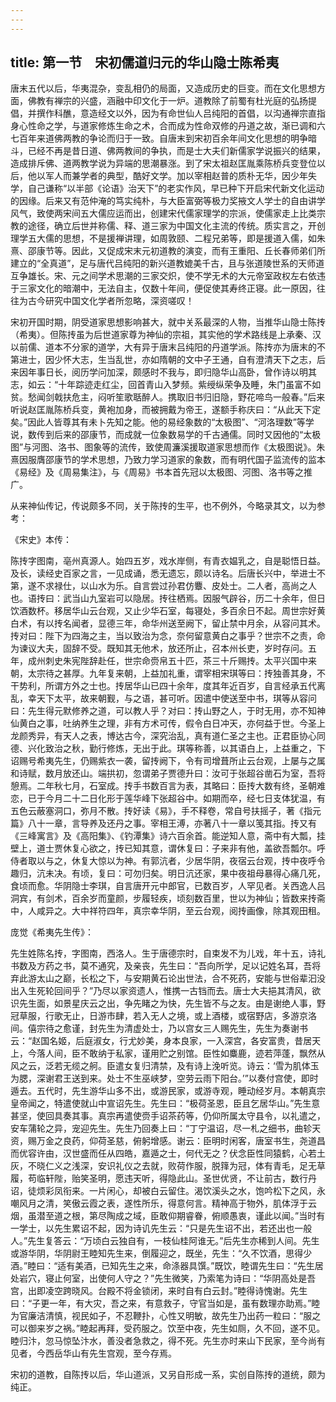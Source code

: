 ```yaml
---
---
---
```

title: 第一节　宋初儒道归元的华山隐士陈希夷
---




唐末五代以后，华夷混杂，变乱相仍的局面，又造成历史的巨变。而在文化思想方面，佛教有禅宗的兴盛，涵融中印文化于一炉。道教除了前蜀有杜光庭的弘扬提倡，并撰作科醮，意造经文以外，因为有命世仙人吕纯阳的首倡，以沟通禅宗直指身心性命之学，与道家修炼生命之术，合而成为性命双修的丹道之故，渐已调和六七百年来道佛两教的争论而归于一致。自唐末到宋初百余年间文化思想的明争暗斗，已经不再是昔日道、佛两教间的争执，而是士大夫们新儒家学说振兴的结果，造成排斥佛、道两教学说为异端的思潮暴涨。到了宋太祖赵匡胤乘陈桥兵变登位以后，他以军人而兼学者的典型，酷好文学。加以宰相赵普的质朴无华，因少年失学，自己谦称“以半部《论语》治天下”的老实作风，早已种下开启宋代新文化运动的因缘。后来又有范仲淹的笃实纯朴，与大臣富弼等极力奖掖文人学士的自由讲学风气，致使两宋间五大儒应运而出，创建宋代儒家理学的宗派，使儒家走上比类宗教的途径，确立后世并称儒、释、道三家为中国文化主流的传统。质实言之，开创理学五大儒的思想，不是援禅讲理，如周敦颐、二程兄弟等，即是援道入儒，如朱熹、邵康节等。因此，又促成宋末元初道教的演变，而有王重阳、丘长春师弟们所建立的“全真道”，足与唐代吕纯阳的新兴道教媲美千古，且与张道陵世系的天师道互争雄长。宋、元之间学术思潮的三家交炽，使不学无术的大元帝室政权左右依违于三家文化的暗潮中，无法自主，仅数十年间，便促使其寿终正寝。此一原因，往往为古今研究中国文化学者所忽略，深资嗟叹！

宋初开国时期，阴受道家思想影响甚大，就中关系最深的人物，当推华山隐士陈抟（希夷）。但陈抟虽为后世道家尊为神仙的宗祖，其实他的学术路线是上承秦、汉以前儒、道本不分家的道学，大有异于唐末吕纯阳的丹道学派。陈抟亦为唐末的不第进士，因少怀大志，生当乱世，亦如隋朝的文中子王通，自有澄清天下之志，后来因年事日长，阅历学问加深，颇感时不我与，即归隐华山高卧，曾作诗以明其志，如云：“十年踪迹走红尘，回首青山入梦频。紫绶纵荣争及睡，朱门虽富不如贫。愁闻剑戟扶危主，闷听笙歌聒醉人。携取旧书归旧隐，野花啼鸟一般春。”后来听说赵匡胤陈桥兵变，黄袍加身，而被拥戴为帝王，遂额手称庆曰：“从此天下定矣。”因此人皆尊其有未卜先知之能。他的易经象数的“太极图”、“河洛理数”等学说，数传到后来的邵康节，而成就一位象数易学的千古通儒。同时又因他的“太极图”与河图、洛书、图象等的流传，致使周濂溪援取道家思想而作《太极图说》。朱熹因服膺邵康节的学术思想，乃致力学习道家的象数，而有明代国子监流传的监本《易经》及《周易集注》，与《周易》书本首先冠以太极图、河图、洛书等之推广。

从来神仙传记，传说颇多不同，关于陈抟的生平，也不例外，今略录其文，以为参考：

《宋史》本传：

陈抟字图南，亳州真源人。始四五岁，戏水岸侧，有青衣媪乳之，自是聪悟日益。及长，读经史百家之言，一见成诵，悉无遗忘，颇以诗名。后唐长兴中，举进士不第，遂不求禄仕，以山水为乐。自言尝过孙君仿麞、皮处士。二人者，高尚之人也。语抟曰：武当山九室岩可以隐居。抟往栖焉。因服气辟谷，历二十余年，但日饮酒数杯。移居华山云台观，又止少华石室，每寝处，多百余日不起。周世宗好黄白术，有以抟名闻者，显德三年，命华州送至阙下，留止禁中月余，从容问其术。抟对曰：陛下为四海之主，当以致治为念，奈何留意黄白之事乎？世宗不之责，命为谏议大夫，固辞不受。既知其无他术，放还所止，召本州长吏，岁时存问。五年，成州刺史朱宪陛辞赴任，世宗命赍帛五十匹，茶三十斤赐抟。太平兴国中来朝，太宗待之甚厚。九年复来朝，上益加礼重，谓宰相宋琪等曰：抟独善其身，不干势利，所谓方外之士也。抟居华山已四十余年，度其年近百岁，自言经承五代离乱，幸天下太平，故来朝觐，与之语，甚可听。因遣中使送至中书，琪等从容问曰：先生得元默修养之道，可以教人乎？对曰：抟山野之人，于时无用，亦不知神仙黄白之事，吐纳养生之理，非有方术可传，假令白日冲天，亦何益于世。今圣上龙颜秀异，有天人之表，博达古今，深究治乱，真有道仁圣之主也。正君臣协心同德、兴化致治之秋，勤行修炼，无出于此。琪等称善，以其语白上，上益重之，下诏赐号希夷先生，仍赐紫衣一袭，留抟阙下，令有司增葺所止云台观，上屡与之属和诗赋，数月放还山。端拱初，忽谓弟子贾德升曰：汝可于张超谷凿石为室，吾将憩焉。二年秋七月，石室成。抟手书数百言为表，其略曰：臣抟大数有终，圣朝难恋，已于今月二十二日化形于莲华峰下张超谷中。如期而卒，经七日支体犹温，有五色云蔽塞洞口，弥月不散。抟好读《易》，手不释卷，常自号扶摇子，著《指元篇》八十一章，言导养及还丹之事。宰相王溥，亦著八十一章以笺其指。抟又有《三峰寓言》及《高阳集》、《钓潭集》诗六百余首。能逆知人意，斋中有大瓢，挂壁上，道士贾休复心欲之，抟已知其意，谓休复曰：子来非有他，盖欲吾瓢尔。呼侍者取以与之，休复大惊以为神。有郭沆者，少居华阴，夜宿云台观，抟中夜呼令趣归，沆未决。有顷，复曰：可勿归矣。明日沆还家，果中夜祖母暴得心痛几死，食顷而愈。华阴隐士李琪，自言唐开元中郎官，已数百岁，人罕见者。关西逸人吕洞宾，有剑术，百余岁而童颜，步履轻疾，顷刻数百里，世以为神仙；皆数来抟斋中，人咸异之。大中祥符四年，真宗幸华阴，至云台观，阅抟画像，除其观田租。

庞觉《希夷先生传》：

先生姓陈名抟，字图南，西洛人。生于唐德宗时，自束发不为儿戏，年十五，诗礼书数及方药之书，莫不通究，及亲丧，先生曰：“吾向所学，足以记姓名耳，吾将弃此游太山之巅，长松之下，与安期黄石论出世法，合不死药，安能与世俗辈汩没出入生死轮回间乎？”乃尽以家资遗人，惟携一古铛而去。唐士大夫挹其清风，欲识先生面，如景星庆云之出，争先睹之为快，先生皆不与之友。由是谢绝人事，野冠草服，行歌无止，日游市肆，若入无人之境，或上酒楼，或宿野店，多游京洛间。僖宗待之愈谨，封先生为清虚处士，乃以宫女三人赐先生，先生为奏谢书云：“赵国名姬，后庭淑女，行尤妙美，身本良家，一入深宫，各安富贵，昔居天上，今落人间，臣不敢纳于私家，谨用贮之别馆。臣性如麋鹿，迹若萍蓬，飘然从风之云，泛若无缆之舸。臣遣女复归清禁，及有诗上浼听览。诗云：‘雪为肌体玉为腮，深谢君王送到来。处士不生巫峡梦，空劳云雨下阳台。’”以奏付宫使，即时遁去。五代时，先生游华山多不出，或游民家，或游寺观，睡动经岁月。本朝真宗皇帝闻之，特遣使就山中宣诏先生。先生曰：“极荷圣恩，臣且乞居华山。”先生意甚坚，使回具奏其事。真宗再遣使赍手诏茶药等，仍仰所属太守县令，以礼遣之，安车蒲轮之异，宠迎先生。先生乃回奏上曰：“丁宁温诏，尽一札之细书，曲轸天资，赐万金之良药，仰荷圣慈，俯躬增感。谢云：臣明时闲客，唐室书生，尧道昌而优容许由，汉世盛而任从四皓，嘉遁之士，何代无之？伏念臣性同猿鹤，心若土灰，不晓仁义之浅深，安识礼仪之去就，败荷作服，脱箨为冠，体有青毛，足无草履，苟临轩陛，贻笑圣明，愿违天听，得隐此山。圣世优贤，不让前古，数行丹诏，徒烦彩凤衔来。一片闲心，却被白云留住。渴饮溪头之水，饱吟松下之风，永嘲风月之清，笑傲云霞之表，遂性所乐，得意何言。精神高于物外，肌体浮于云烟，虽潜至道之根，第尽陶成之域，臣敢仰期睿眷，俯顺愚衷，谨此以闻。”当时有一学士，以先生累诏不起，因为诗讥先生云：“只是先生诏不出，若还出也一般人。”先生复答云：“万顷白云独自有，一枝仙桂阿谁无。”后先生亦稀到人间。先生或游华阴，华阴尉王睦知先生来，倒履迎之，既坐，先生：“久不饮酒，思得少酒。”睦曰：“适有美酒，已知先生之来，命涤器具馔。”既饮，睦谓先生曰：“先生居处岩穴，寝止何室，出使何人守之？”先生微笑，乃索笔为诗曰：“华阴高处是吾宫，出即凌空跨晓风。台殿不将金锁闭，来时自有白云封。”睦得诗愧谢。先生曰：“子更一年，有大灾，吾之来，有意救子，守官当如是，虽有数理亦助焉。”睦为官廉洁清慎，视民如子，不忍鞭扑，心性又明敏，故先生乃出药一粒曰：“服之可以御来岁之祸。”睦起再拜，受药服之。饮至中夜，先生如厕，久不回，遂不见。睦归汴，忽马惊坠汴水，善没者急救之，得不死。先生亦时来山下民家，至今尚有见者，今西岳华山有先生宫观，至今存焉。

宋初的道教，自陈抟以后，华山道派，又另自形成一系，实创自陈抟的道统，颇为纯正。